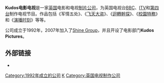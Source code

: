 {{unreferenced|time=2013-05-09T06:43:03+00:00}}

'''Kudos电影电视'''是一家[[英国|英国]]电影和电视[[制片公司|制片公司]]，为英国电视台[[英国广播公司|BBC]]、[[英國獨立電視台|ITV]]和[[第四台_(英国)|第四台]]制作电视节目。作品包括《军情五处》、《[[飞天大盗|飞天大盗]]》、《[[迴轉幹探|迴轉幹探]]》、《[[校園特務|校園特務]]》和《[[演播时刻|演播时刻]]》等等。

公司成立于1992年，2007年加入了[[Shine_Group|Shine Group]]，并且开设了电影部门'''Kudos Pictures'''。

==外部链接==
*{{Official website|http://www.kudosproductions.co.uk}}

[[Category:1992年成立的公司|Category:1992年成立的公司]]
[[Category:光芒電視集團|K]]
[[Category:英国电视制作公司|Category:英国电视制作公司]]